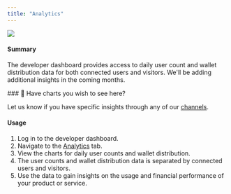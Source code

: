 ```yaml
---
title: "Analytics"
---
```


![](/images/27915da-Screen_Shot_2023-01-10_at_4.52.25_PM.png)

#### Summary

The developer dashboard provides access to daily user count and wallet distribution data for both connected users and visitors. We'll be adding additional insights in the coming months. 

<Note>
### 📘 Have charts you wish to see here?

Let us know if you have specific insights through any of our [channels](https://dash.readme.com/project/dynamic/v2.1/docs/support-1).
</Note>

#### Usage

1. Log in to the developer dashboard.
2. Navigate to the [Analytics](https://app.dynamic.xyz/dashboard/analytics) tab.
3. View the charts for daily user counts and wallet distribution.
4. The user counts and wallet distribution data is separated by connected users and visitors.
5. Use the data to gain insights on the usage and financial performance of your product or service.